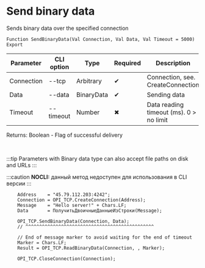 ﻿---
sidebar_position: 5
---


# Send binary data 
 Sends binary data over the specified connection



`Function SendBinaryData(Val Connection, Val Data, Val Timeout = 5000) Export`

  | Parameter | CLI option | Type | Required | Description |
  |-|-|-|-|-|
  | Connection | --tcp | Arbitrary | &#x2714; | Connection, see. CreateConnection |
  | Data | --data | BinaryData | &#x2714; | Sending data |
  | Timeout | --timeout | Number | &#x2716; | Data reading timeout (ms). 0 > no limit |

  
  Returns:  Boolean - Flag of successful delivery

<br/>

:::tip
Parameters with Binary data type can also accept file paths on disk and URLs
:::

:::caution
**NOCLI:** данный метод недоступен для использования в CLI версии
:::
<br/>



```bsl title="1C:Enterprise/OneScript code example"
    Address    = "45.79.112.203:4242";
    Connection = OPI_TCP.CreateConnection(Address);
    Message    = "Hello server!" + Chars.LF;
    Data       = ПолучитьДвоичныеДанныеИзСтроки(Message);

    OPI_TCP.SendBinaryData(Connection, Data);
    // ^^^^^^^^^^^^^^^^^^^^^^^^^^^^^^^^^^^^^^^^^^^^^^^

    // End of message marker to avoid waiting for the end of timeout
    Marker = Chars.LF;
    Result = OPI_TCP.ReadBinaryData(Connection, , Marker);

    OPI_TCP.CloseConnection(Connection);
```
 




